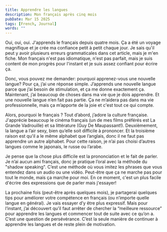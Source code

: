 ---
title: Apprendre les langues
description: Mon français après cinq mois
pubDate: Mar 15 2025
tags: [French, Journal]
words: ""
---

Oui, oui, oui. J'apprends le français depuis quatre mois. Ça a été un voyage magnifique et je
crée ma confiance petit à petit chaque jour. Je sais qu'il peut y avoir plusieurs
erreurs grammaticales dans cet article, mais je m'en fiche.
Mon français n'est pas idiomatique, n'est pas parfait, mais je suis content de mon progrès pour l'instant
et je suis assez confiant pour écrire ça.

Donc, vous pouvez me demander: pourquoi apprenez-vous une nouvelle langue? Pour ça, j’ai une réponse
simple. J’apprends une nouvelle langue parce que j’ai besoin de stimulation, et ça me donne exactement ça.
Maintenant, j’ai beaucoup de choses dans ma vie que je dois apprendre.
Et une nouvelle langue n’en fait pas partie. Ça ne m’aidera pas dans ma vie professionnelle, mais ça
m’apporte de la joie et c'est tout ce qui compte.

Alors, pourquoi le français ? Tout d’abord, j’adore la culture française. J'apprécie beaucoup
le cinéma français (un de mes films préférés est La Grande Vadrouille) et sa littérature 
(Guy De Maupassant!).
Deuxièmement, la langue a l’air sexy, bien qu’elle soit difficile
à prononcer.
Et la troisième raison est qu'il a le même alphabet que l’anglais,
donc il ne faut pas apprendre un autre alphabet.
Pour cette raison, je n’ai pas choisi d’autres langues comme le japonais, le russe ou l’arabe.

Je pense que la chose plus difficile est la prononciation et le fait de parler. Je n’ai aucun ami français, donc je pratique l’oral avec la méthode du "shadow speaking".
C’est une méthode où vous imitez les phrases que vous entendez dans un audio ou une vidéo.
Peut-être que ça ne marche pas pour tout le monde, mais ça marche pour moi. En ce moment, c'est un plus
facile d'écrire des expressions que de parler mais j'essayer!

La prochaine fois (peut-être après quelques mois), je partagerai quelques tips pour améliorer votre
compétence en français (ou n’importe quelle langue en général). Je vais essayer d’y être plus expressif.
Mais pour l’instant, j’ai découvert qu’il faut arrêter de chercher la “meilleure ressource” pour apprendre
les langues et commencer tout de suite avec ce qu’on a. C’est une question de persévérance. C’est la seule
manière de continuer à apprendre les langues et de reste plein de motivation.

